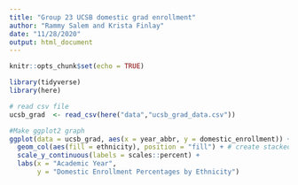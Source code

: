 ```yaml
---
title: "Group 23 UCSB domestic grad enrollment"
author: "Rammy Salem and Krista Finlay"
date: "11/28/2020"
output: html_document
---
```


```r
knitr::opts_chunk$set(echo = TRUE)

library(tidyverse)
library(here)
```

```r
# read csv file
ucsb_grad  <- read_csv(here("data","ucsb_grad_data.csv"))
```
```r
#Make ggplot2 graph
ggplot(data = ucsb_grad, aes(x = year_abbr, y = domestic_enrollment)) + # select x- and y-axis variables
  geom_col(aes(fill = ethnicity), position = "fill") + # create stacked bar graph
  scale_y_continuous(labels = scales::percent) +
  labs(x = "Academic Year",
       y = "Domestic Enrollment Percentages by Ethnicity")
```

